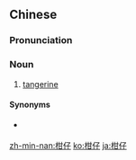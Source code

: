 ==Chinese==
{{zh-forms}}

===Pronunciation===
{{zh-pron
|mn=kam-仔
|h=pfs=kâm-é
|cat=n
}}

===Noun===
{{zh-noun}}

# {{lb|zh|Min Nan|Hakka}} [[tangerine]]

====Synonyms====
* {{qualifier|Mandarin}} {{zh-l|橘子}}

[[zh-min-nan:柑仔]]
[[ko:柑仔]]
[[ja:柑仔]]
